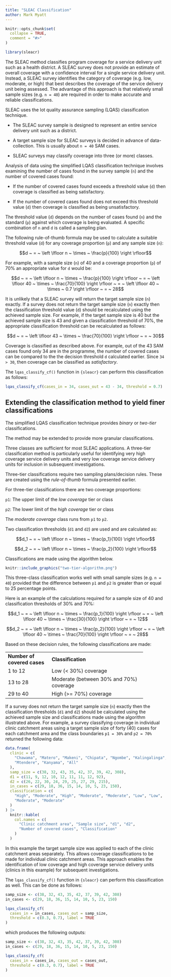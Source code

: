 ```yaml
---
title: "SLEAC Classification"
author: Mark Myatt
---
```


```r
knitr::opts_chunk$set(
  collapse = TRUE,
  comment = "#>"
)
```

```r
library(sleacr)
```

The SLEAC method classifies program coverage for a service delivery unit such as a health district. A SLEAC survey does not provide an estimate of overall coverage with a confidence interval for a single service delivery unit. Instead, a SLEAC survey identifies the category of coverage (e.g. low, moderate, or high) that best describes the coverage of the service delivery unit being assessed. The advantage of this approach is that relatively small sample sizes (e.g. `n = 40`) are required in order to make accurate and reliable classifications.

SLEAC uses the lot quality assurance sampling (LQAS) classification technique.

* The SLEAC survey sample is designed to represent an entire service delivery unit such as a district.
      
* A target sample size for SLEAC surveys is decided in advance of data-collection. This  is usually about `n = 40` SAM cases.

* SLEAC surveys may classify coverage into three (or more) classes.

Analysis of data using the simplified LQAS classification technique involves examining the number of cases found in the survey sample (`n`) and the number of covered cases found:

* If the number of covered cases found exceeds a threshold value (`d`) then coverage is classified as being satisfactory.
      
* If the number of covered cases found does not exceed this threshold value (`d`) then coverage is classified as being unsatisfactory.

The threshold value (`d`) depends on the number of cases found (`n`) and the standard (`p`) against which coverage is being evaluated. A specific combination of `n` and `d` is called a sampling plan.

The following rule-of-thumb formula may be used to calculate a suitable threshold value (`d`) for any coverage proportion (`p`) and any sample size (`n`):

$$d ~ = ~ \left \lfloor n ~ \times ~ \frac{p}{100} \right \rfloor$$

For example, with a sample size (`n`) of 40 and a coverage proportion (`p`) of 70% an appropriate value for `d` would be:

$$d ~ = ~ \left \lfloor n ~ \times ~ \frac{p}{100} \right \rfloor ~ = ~ \left \lfloor 40 ~ \times ~ \frac{70}{100} \right \rfloor ~ = ~ \left \lfloor 40 ~ \times ~ 0.7 \right \rfloor ~ = ~ 28$$

It is unlikely that a SLEAC survey will return the target sample size (`n`) exactly. If a survey does not return the target sample size (`n`) exactly then the classification threshold value (`d`) should be recalculated using the achieved sample size. For example, if the target sample size is 40 but the achieved sample size is 43 and given a classification threshold of 70%, the appropriate classification threshold can be recalculated as follows:

$$d ~ = ~ \left \lfloor 43 ~ \times ~ \frac{70}{100} \right \rfloor ~ = ~ 30$$

Coverage is classified as described above. For example, out of the 43 SAM cases found only 34 are in the programme, the number of covered cases can be compared to the the decision threshold `d` calculated earlier. Since `34 > 30`, then coverage can be classified as *satisfactory*.

The `lqas_classify_cf()` function in `{sleacr}` can perform this classification as follows:

```r
lqas_classify_cf(cases_in = 34, cases_out = 43 - 34, threshold = 0.7)
```

## Extending the classification method to yield finer classifications

The simplified LQAS classification technique provides *binary* or *two-tier* classifications.

The method may be extended to provide more granular classifications.

Three classes are sufficient for most SLEAC applications. A three-tier classification method is particularly useful for identifying very high coverage service delivery units and very low coverage service delivery units for inclusion in subsequent investigations.

Three-tier classifications require two sampling plans/decision rules. These are created using the *rule-of-thumb* formula presented earlier.

For three-tier classifications there are two coverage proportions:

`p1`:	The upper limit of the *low coverage* tier or class

`p2`:	The lower limit of the *high coverage* tier or class

The *moderate coverage* class runs from `p1` to `p2`.

Two classification thresholds (`d1` and `d2`) are used and are calculated as:

$$d_1 ~ = ~ \left \lfloor n ~ \times ~ \frac{p_1}{100} \right \rfloor$$

$$d_2 ~ = ~ \left \lfloor n ~ \times ~ \frac{p_2}{100} \right \rfloor$$

Classifications are made using the algorithm below.

```r
knitr::include_graphics("two-tier-algorithm.png")
```

This three-class classification works well with small sample sizes (e.g. `n = 40`) provided that the difference between `p1` and `p2` is greater than or equal to 25 percentage points.

Here is an example of the calculations required for a sample size of 40 and classification thresholds of 30% and 70%:

$$d_1 ~ = ~ \left \lfloor n ~ \times ~ \frac{p_1}{100} \right \rfloor ~ = ~ \left \lfloor 40 ~ \times ~ \frac{30}{100} \right \rfloor ~ = ~ 12$$

$$d_2 ~ = ~ \left \lfloor n ~ \times ~ \frac{p_2}{100} \right \rfloor ~ = ~ \left \lfloor 40 ~ \times ~ \frac{70}{100} \right \rfloor ~ = ~ 28$$

Based on these decision rules, the following classifications are made:

+-------------------+-----------------------------------------+
| **Number of**     | **Classification**                      |
| **covered cases** |                                         |
+-------------------+-----------------------------------------+
| 1 to 12           | Low (< 30%) coverage                    |
+-------------------+-----------------------------------------+
| 13 to 28          | Moderate (between 30% and 70%) coverage |
+-------------------+-----------------------------------------+
| 29 to 40          | High (>= 70%) coverage                  |
+-------------------+-----------------------------------------+

If a survey does not return the target sample size (`n`) exactly then the classification thresholds (`d1` and `d2`) should be calculated using the achieved sample size and classifications made using the algorithm illustrated above. For example, a survey classifying coverage in individual clinic catchment areas using a target sample size of forty (40) cases for each catchment area and the class boundaries `p1 = 30%` and `p2 = 70%` returned the following data:

```r
data.frame(
  clinic = c(
    "Chawama", "Matero", "Makeni", "Chipata", "Ngombe", "Kalingalinga",
    "Mtendere", "Kanyama", "All"
  ),
  samp_size = c(38, 32, 43, 35, 42, 37, 39, 42, 308),
  d1 = c(11, 9, 12, 10, 12, 11, 11, 12, 92),
  d2 = c(26, 22, 30, 24, 29, 25, 27, 29, 215),
  in_cases = c(29, 18, 36, 15, 14, 10, 5, 23, 150),
  classification = c(
    "High", "Moderate", "High", "Moderate", "Moderate", "Low", "Low", 
    "Moderate", "Moderate"
  )
) |>
  knitr::kable(
    col.names = c(
      "Clinic catchment area", "Sample size", "d1", "d2", 
      "Number of covered cases", "Classification"
    )
  )
```

In this example the target sample size was applied to each of the clinic catchment areas separately. This allows coverage classifications to be made for individual clinic catchment areas. This approach enables the identification of low coverage and high coverage service delivery units (clinics in this example) for subsequent investigations.

The `lqas_classify_cf()` function in `{sleacr}` can perform this classification as well. This can be done as follows:

```r
samp_size <- c(38, 32, 43, 35, 42, 37, 39, 42, 308)
in_cases <- c(29, 18, 36, 15, 14, 10, 5, 23, 150)

lqas_classify_cf(
  cases_in = in_cases, cases_out = samp_size, 
  threshold = c(0.3, 0.7), label = TRUE
)
```

which produces the following outputs:

```r
samp_size <- c(38, 32, 43, 35, 42, 37, 39, 42, 308)
in_cases <- c(29, 18, 36, 15, 14, 10, 5, 23, 150)

lqas_classify_cf(
  cases_in = cases_in, cases_out = cases_out, 
  threshold = c(0.3, 0.7), label = TRUE
)
```